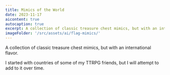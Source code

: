 ```yaml
---
title: Mimics of the World
date: 2023-11-17
aicontent: true
autocaption: true
excerpt: A collection of classic treasure chest mimics, but with an international flavor.
imageFolder: '/src/assets/ai/flag-mimics/'
---
```

A collection of classic treasure chest mimics, but with an international flavor.

I started with countries of some of my TTRPG friends, but I will attempt to add to it over time.


